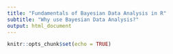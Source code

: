 ```yaml
---
title: "Fundamentals of Bayesian Data Analysis in R"
subtitle: "Why use Bayesian Data Analysis?"
output: html_document
---
```


```r
knitr::opts_chunk$set(echo = TRUE)
```
